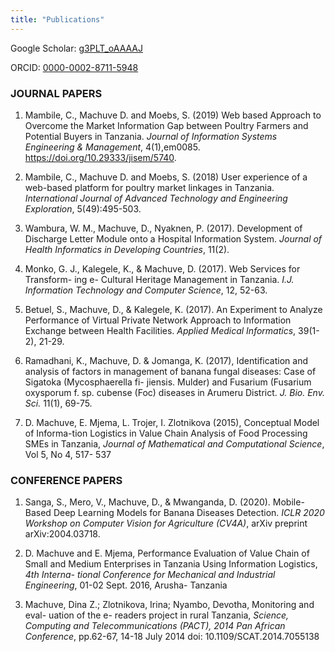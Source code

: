 ```yaml
---
title: "Publications"
---
```

Google Scholar: [g3PLT_oAAAAJ]( https://scholar.google.com/citations?user=g3PLT_oAAAAJ&hl=en){target="_blank"}

ORCID: [0000-0002-8711-5948]( https://orcid.org/0000-0002-8711-5948){target="_blank"}

### JOURNAL PAPERS
1. Mambile, C., Machuve D. and Moebs, S. (2019) Web based Approach to Overcome the Market Information Gap between Poultry Farmers and Potential Buyers in Tanzania. *Journal of Information Systems Engineering & Management*, 4(1),em0085. <https://doi.org/10.29333/jisem/5740>.

2. Mambile, C., Machuve D. and Moebs, S. (2018) User experience of a web-based
platform for poultry market linkages in Tanzania. *International Journal of
Advanced Technology and Engineering Exploration*, 5(49):495-503.

3. Wambura, W. M., Machuve, D., Nyaknen, P. (2017). Development of Discharge Letter Module onto a Hospital Information System. *Journal of Health
Informatics in Developing Countries*, 11(2).

4. Monko, G. J., Kalegele, K., & Machuve, D. (2017). Web Services for Transform-
ing e- Cultural Heritage Management in Tanzania. *I.J. Information Technology
and Computer Science*, 12, 52-63.

5. Betuel, S., Machuve, D., & Kalegele, K. (2017). An Experiment to Analyze
Performance of Virtual Private Network Approach to Information Exchange
between Health Facilities. *Applied Medical Informatics*, 39(1-2), 21-29.

6. Ramadhani, K., Machuve, D. & Jomanga, K. (2017), Identification and
analysis of factors in management of banana fungal diseases: Case of Sigatoka
(Mycosphaerella fi- jiensis. Mulder) and Fusarium (Fusarium oxysporum f. sp.
cubense (Foc) diseases in Arumeru District. *J. Bio. Env. Sci.* 11(1), 69-75.

7. D. Machuve, E. Mjema, L. Trojer, I. Zlotnikova (2015), Conceptual Model of Informa-tion Logistics in Value Chain Analysis of Food Processing SMEs in Tanzania, *Journal of Mathematical and Computational Science*, Vol 5, No 4, 517-
537

### CONFERENCE PAPERS
1. Sanga, S., Mero, V., Machuve, D., & Mwanganda, D. (2020). Mobile-Based Deep Learning Models for Banana Diseases Detection.  *ICLR 2020 Workshop on Computer Vision for Agriculture (CV4A)*, arXiv preprint arXiv:2004.03718.

2. D. Machuve and E. Mjema, Performance Evaluation of Value Chain of Small
and Medium Enterprises in Tanzania Using Information Logistics, *4th Interna-
tional Conference for Mechanical and Industrial Engineering*, 01-02 Sept. 2016,
Arusha- Tanzania

3. Machuve, Dina Z.; Zlotnikova, Irina; Nyambo, Devotha, Monitoring and eval-
uation of the e- readers project in rural Tanzania, *Science, Computing and
Telecommunications (PACT), 2014 Pan African Conference*, pp.62-67, 14-18
July 2014 doi: 10.1109/SCAT.2014.7055138
